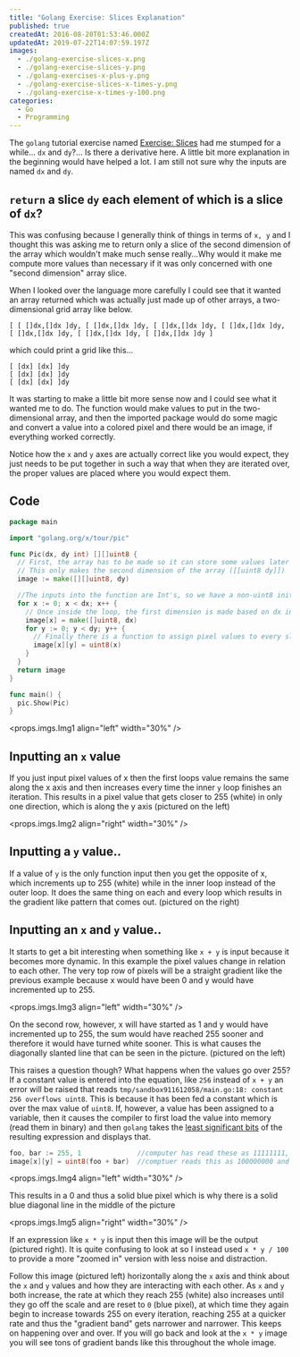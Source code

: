 ```yaml
---
title: "Golang Exercise: Slices Explanation"
published: true
createdAt: 2016-08-20T01:53:46.000Z
updatedAt: 2019-07-22T14:07:59.197Z
images:
  - ./golang-exercise-slices-x.png
  - ./golang-exercise-slices-y.png
  - ./golang-exercises-x-plus-y.png
  - ./golang-exercise-slices-x-times-y.png
  - ./golang-exercise-x-times-y-100.png
categories:
  - Go
  - Programming
---
```


The `golang` tutorial exercise named [Exercise: Slices](https://tour.golang.org/moretypes/18) had  me stumped for a
while... `dx` and `dy`?... Is there a derivative here. A little bit more explanation in the beginning would have
helped a lot. I am still not sure why the inputs are named `dx` and `dy`.

## `return` a slice `dy` each element of which is a slice of `dx`?

This was confusing because I generally think of things in terms of `x, y` and I thought this was asking me to return
only a slice of the second dimension of the array which wouldn't make much sense really...Why would it make me
compute more values than necessary if it was only concerned with one "second dimension" array slice.

When I looked over the language more carefully I could see that it wanted an array returned which was actually just
made up of other arrays, a two-dimensional grid array like below.

```
[ [ []dx,[]dx ]dy, [ []dx,[]dx ]dy, [ []dx,[]dx ]dy, [ []dx,[]dx ]dy, [ []dx,[]dx ]dy, [ []dx,[]dx ]dy, [ []dx,[]dx ]dy ]
```

which could print a grid like this...

```
[ [dx] [dx] ]dy
[ [dx] [dx] ]dy
[ [dx] [dx] ]dy
```

It was starting to make a little bit more sense now and I could see what it wanted me to do. The function would make
values to put in the two-dimensional array, and then the imported package would do some magic and convert a value
into a colored pixel and there would be an image, if everything worked correctly.

Notice how the `x` and `y` axes are actually correct like you would expect, they just needs to be put together in
such a way that when they are iterated over, the proper values are placed where you would expect them.

## Code

```go
package main

import "golang.org/x/tour/pic"

func Pic(dx, dy int) [][]uint8 {
  // First, the array has to be made so it can store some values later
  // This only makes the second dimension of the array ([[uint8 dy]])
  image := make([][]uint8, dy)

  //The inputs into the function are Int's, so we have a non-uint8 initializer
  for x := 0; x < dx; x++ {
    // Once inside the loop, the first dimension is made based on dx input value
    image[x] = make([]uint8, dx)
    for y := 0; y < dy; y++ {
      // Finally there is a function to assign pixel values to every slot in the array
      image[x][y] = uint8(x)
    }
  }
  return image
}

func main() {
  pic.Show(Pic)
}
```

<props.imgs.Img1 align="left" width="30%" />

## Inputting an `x` value

If you just input pixel values of x then the first loops value remains the same along the x axis and then increases
every time the inner `y` loop finishes an iteration. This results in a pixel value that gets closer to 255 (white) in
only one direction, which is along the y axis (pictured on the left)

<props.imgs.Img2 align="right" width="30%" />

## Inputting a `y` value..

If a value of `y` is the only function input then you get the opposite of x, which increments up to 255 (white) while
in the inner loop instead of the outer loop. It does the same thing on each and every loop which results in the
gradient like pattern that comes out. (pictured on the right)

## Inputting an `x` and `y` value..

It starts to get a bit interesting when something like `x + y` is input because it becomes more dynamic. In this
example the pixel values change in relation to each other. The very top row of pixels will be a straight gradient
like the previous example because x would have been 0 and y would have incremented up to 255.

<props.imgs.Img3 align="left" width="30%" />

On the second row, however, x will have started as 1 and y would have incremented up to 255, the sum would have
reached 255 sooner and therefore it would have turned white sooner. This is what causes the diagonally slanted line
that can be seen in the picture. (pictured on the left)

This raises a question though? What happens when the values go over 255? If a constant value is entered into the
equation, like `256` instead of `x + y` an error will be raised that reads `tmp/sandbox911612058/main.go:18: constant
256 overflows uint8`. This is because it has been fed a constant which is over the max value of `uint8`. If, however,
a value has been assigned to a variable, then it causes the compiler to first load the value into memory (read them
in binary) and then `golang` takes the [least significant bits](https://en.wikipedia.org/wiki/Least_significant_bit)
of the resulting expression and displays that.

```go
foo, bar := 255, 1              //computer has read these as 11111111, and 1 respectively
image[x][y] = uint8(foo + bar)  //comptuer reads this as 100000000 and takes rightmost 8 digits
```

<props.imgs.Img4 align="left" width="30%" />

This results in a 0 and thus a solid blue pixel which is why there is a solid blue diagonal line in the middle of the
picture

<props.imgs.Img5 align="right" width="30%" />

If an expression like `x * y` is input then this image will be the output (pictured right).  It is quite confusing to
look at so I instead used `x * y / 100` to provide a more "zoomed in" version with less noise and distraction.

Follow this image (pictured left) horizontally along the `x` axis and think about the `x` and `y` values and how they
are interacting with each other.  As `x` and `y` both increase, the rate at which they reach 255 (white) also
increases until they go off the scale and are reset to `0` (blue pixel), at which time they again begin to increase
towards 255 on every iteration, reaching 255 at a quicker rate and thus the "gradient band" gets narrower and narrower.
This keeps on happening over and over. If you will go back and look at the `x * y` image you will see tons of
gradient bands like this throughout the whole image.
